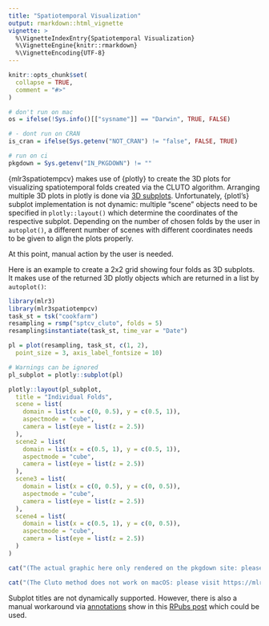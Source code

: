 ```yaml
---
title: "Spatiotemporal Visualization"
output: rmarkdown::html_vignette
vignette: >
  %\VignetteIndexEntry{Spatiotemporal Visualization}
  %\VignetteEngine{knitr::rmarkdown}
  %\VignetteEncoding{UTF-8}
---
```


```r
knitr::opts_chunk$set(
  collapse = TRUE,
  comment = "#>"
)

# don't run on mac
os = ifelse(!Sys.info()[["sysname"]] == "Darwin", TRUE, FALSE)

# - dont run on CRAN
is_cran = ifelse(Sys.getenv("NOT_CRAN") != "false", FALSE, TRUE)

# run on ci
pkgdown = Sys.getenv("IN_PKGDOWN") != ""
```

{mlr3spatiotempcv} makes use of {plotly} to create the 3D plots for visualizing spatiotemporal folds created via the CLUTO algorithm.
Arranging multiple 3D plots in plotly is done via [3D subplots](https://plotly.com/r/3d-subplots/).
Unfortunately, {plotl's} subplot implementation is not dynamic: multiple "scene" objects need to be specified in `plotly::layout()` which determine the coordinates of the respective subplot.
Depending on the number of chosen folds by the user in `autoplot()`, a different number of scenes with different coordinates needs to be given to align the plots properly.

At this point, manual action by the user is needed.

Here is an example to create a 2x2 grid showing four folds as 3D subplots.
It makes use of the returned 3D plotly objects which are returned in a list by `autoplot()`:

```r
library(mlr3)
library(mlr3spatiotempcv)
task_st = tsk("cookfarm")
resampling = rsmp("sptcv_cluto", folds = 5)
resampling$instantiate(task_st, time_var = "Date")

pl = plot(resampling, task_st, c(1, 2),
  point_size = 3, axis_label_fontsize = 10)

# Warnings can be ignored
pl_subplot = plotly::subplot(pl)

plotly::layout(pl_subplot,
  title = "Individual Folds",
  scene = list(
    domain = list(x = c(0, 0.5), y = c(0.5, 1)),
    aspectmode = "cube",
    camera = list(eye = list(z = 2.5))
  ),
  scene2 = list(
    domain = list(x = c(0.5, 1), y = c(0.5, 1)),
    aspectmode = "cube",
    camera = list(eye = list(z = 2.5))
  ),
  scene3 = list(
    domain = list(x = c(0, 0.5), y = c(0, 0.5)),
    aspectmode = "cube",
    camera = list(eye = list(z = 2.5))
  ),
  scene4 = list(
    domain = list(x = c(0.5, 1), y = c(0, 0.5)),
    aspectmode = "cube",
    camera = list(eye = list(z = 2.5))
  )
)
```

```r
cat("(The actual graphic here only rendered on the pkgdown site: please visit https://mlr3spatiotempcv.mlr-org.com.)")
```

```r
cat("(The Cluto method does not work on macOS: please visit https://mlr3spatiotempcv.mlr-org.com to see the rendered plot.)")
```

Subplot titles are not dynamically supported.
However, there is also a manual workaround via [annotations](https://plotly.com/r/reference/#layout-annotations) show in this [RPubs post](https://rpubs.com/bcd/subplot-titles) which could be used.
